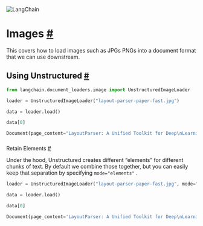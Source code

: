 

<Head>
  <script>
    {
      `(function() {
         var _hmt = _hmt || [];
(function() {
  var hm = document.createElement("script");
  hm.src = "https://hm.baidu.com/hm.js?e60fb290e204e04c5cb6f79b0ac1e697";
  var s = document.getElementsByTagName("script")[0]; 
  s.parentNode.insertBefore(hm, s);
})();
       })();`
    }
  </script>
</Head>

![LangChain](https://pica.zhimg.com/50/v2-56e8bbb52aa271012541c1fe1ceb11a2_r.gif)






 Images
 [#](#images "Permalink to this headline")
===================================================



 This covers how to load images such as JPGs PNGs into a document format that we can use downstream.
 




 Using Unstructured
 [#](#using-unstructured "Permalink to this headline")
---------------------------------------------------------------------------







```python
from langchain.document_loaders.image import UnstructuredImageLoader

```










```python
loader = UnstructuredImageLoader("layout-parser-paper-fast.jpg")

```










```python
data = loader.load()

```










```python
data[0]

```








```python
Document(page_content="LayoutParser: A Unified Toolkit for Deep\nLearning Based Document Image Analysis\n\n\n‘Zxjiang Shen' (F3}, Ruochen Zhang”, Melissa Dell*, Benjamin Charles Germain\nLeet, Jacob Carlson, and Weining LiF\n\n\nsugehen\n\nshangthrows, et\n\n“Abstract. Recent advanocs in document image analysis (DIA) have been\n‘pimarliy driven bythe application of neural networks dell roar\n{uteomer could be aly deployed in production and extended fo farther\n[nvetigtion. However, various factory ke lcely organize codebanee\nsnd sophisticated modal cnigurations compat the ey ree of\n‘erin! innovation by wide sence, Though there have been sng\n‘Hors to improve reuablty and simplify deep lees (DL) mode\n‘aon, sone of them ae optimized for challenge inthe demain of DIA,\nThis roprscte a major gap in the extng fol, sw DIA i eal to\nscademic research acon wie range of dpi in the social ssencee\n[rary for streamlining the sage of DL in DIA research and appicn\n‘tons The core LayoutFaraer brary comes with a sch of simple and\nIntative interfaee or applying and eutomiing DI. odel fr Inyo de\npltfom for sharing both protrined modes an fal document dist\n{ation pipeline We demonutate that LayootPareer shea fr both\nlightweight and lrgeseledgtieation pipelines in eal-word uae ces\nThe leary pblely smal at Btspe://layost-pareergsthab So\n\n\n\n‘Keywords: Document Image Analysis» Deep Learning Layout Analysis\n‘Character Renguition - Open Serres dary « Tol\n\n\nIntroduction\n\n\n‘Deep Learning(DL)-based approaches are the state-of-the-art for a wide range of\ndoctiment image analysis (DIA) tea including document image clasiffeation [I]\n", lookup_str='', metadata={'source': 'layout-parser-paper-fast.jpg'}, lookup_index=0)

```






### 
 Retain Elements
 [#](#retain-elements "Permalink to this headline")



 Under the hood, Unstructured creates different “elements” for different chunks of text. By default we combine those together, but you can easily keep that separation by specifying
 `mode="elements"`
 .
 







```python
loader = UnstructuredImageLoader("layout-parser-paper-fast.jpg", mode="elements")

```










```python
data = loader.load()

```










```python
data[0]

```








```python
Document(page_content='LayoutParser: A Unified Toolkit for Deep\nLearning Based Document Image Analysis\n', lookup_str='', metadata={'source': 'layout-parser-paper-fast.jpg', 'filename': 'layout-parser-paper-fast.jpg', 'page_number': 1, 'category': 'Title'}, lookup_index=0)

```









